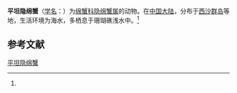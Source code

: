 {{Speciesbox
| name = 平坦隐绵蟹
| status = 
| status_system = 
| image = 
| genus = Cryptodromia
| species = planaria
| authority = (Dai et Yang, 1981)<ref name='id11429'>{{cite web| url =http://www.bioinfo.cn/db05/BjdwSpecies.php?action=view&id=11429| title =平坦隐绵蟹| work =《中国动物物种编目数据库》| publisher =中国科学院微生物研究所| author =中国科学院动物研究所| accessdate =2009-04-28| deadurl =yes| archiveurl =https://web.archive.org/web/20160305004749/http://www.bioinfo.cn/db05/BjdwSpecies.php?action=view&id=11429| archivedate =2016-03-05}}</ref>
}}

'''平坦隐绵蟹'''（[[学名|学名]]：{{lang|la|''Cryptodromia planaria''}}）为[[绵蟹科|绵蟹科]][[隐绵蟹属|隐绵蟹属]]的动物。在[[中国大陆|中国大陆]]，分布于[[西沙群岛|西沙群岛]]等地，生活环境为海水，多栖息于珊瑚礁浅水中。<ref name='id11429'/>

== 参考文献 ==
{{reflist}}

{{Wikispecies|Cryptodromia planaria}}
{{Taxonbar|from=Q11060791}}

[[Category:隐绵蟹属|平坦隐绵蟹]]


{{螃蟹小作品}}